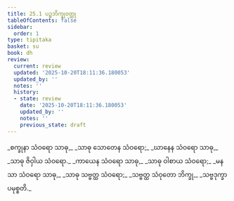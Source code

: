 ```yaml
---
title: 25.1 ပဉ္စဘိက္ခုဝတ္ထု
tableOfContents: false
sidebar:
  order: 1
type: tipitaka
basket: su
book: dh
review:
  current: review
  updated: '2025-10-20T18:11:36.180053'
  updated_by: ''
  notes: ''
  history:
  - state: review
    date: '2025-10-20T18:11:36.180053'
    updated_by: ''
    notes: ''
    previous_state: draft
---
```



<DynamicBreadcrumb />


<ReviewStatus review={frontmatter.review} showDetails={true} />

<HypothesisAnnotation frontmatter={frontmatter} />

<Division number="360" book="dh" e="ch" v="18" p="65">

<Paragraph number="387" type="verses" book="dh">
_စက္ခုနာ သံဝရော သာဓု,_  
_သာဓု သောတေန သံဝရော;_  
_ဃာနေန သံဝရော သာဓု,_  
_သာဓု ဇိဝှါယ သံဝရော._  

</Paragraph>

</Division>
<Division number="361" book="dh" e="ch" v="18" p="65">

<Paragraph number="388" type="verses" book="dh">
_ကာယေန သံဝရော သာဓု,_  
_သာဓု ဝါစာယ သံဝရော;_  
_မနသာ သံဝရော သာဓု,_  
_သာဓု သဗ္ဗတ္ထ သံဝရော;_  
_သဗ္ဗတ္ထ သံဝုတော ဘိက္ခု,_  
_သဗ္ဗဒုက္ခာ ပမုစ္စတိ._
</Paragraph>
</Division>